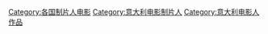 [[Category:各国制片人电影|Category:各国制片人电影]]
[[Category:意大利电影制片人|Category:意大利电影制片人]]
[[Category:意大利电影人作品|Category:意大利电影人作品]]